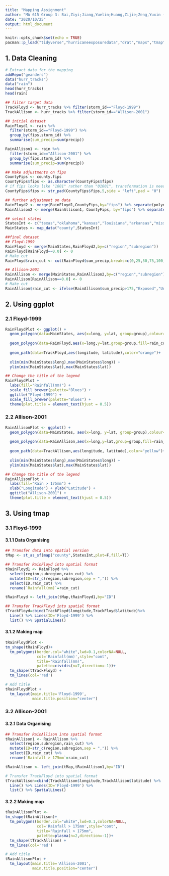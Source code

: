 ```yaml
---
title: "Mapping Assignment"
author: "MA 615 Group 3: Bai,Ziyi;Jiang,Yuelin;Huang,Zijie;Zeng,Yuxin (Some of our code was inspired by Meng,Chenghao"
date: "2020/10/25"
output: html_document
---
```


```r
knitr::opts_chunk$set(echo = TRUE)
pacman::p_load("tidyverse","hurricaneexposuredata","drat","maps","tmap","sf","viridis","sp")
```

## 1. Data Cleaning

```r
# Extract data for the mapping
addRepo("geanders")
data("hurr_tracks")
data("rain")
head(hurr_tracks)
head(rain)
```

```r
## filter target data
TrackFloyd <- hurr_tracks %>% filter(storm_id=="Floyd-1999")
TrackAllison <- hurr_tracks %>% filter(storm_id=="Allison-2001")
```

```r
## initial dataset 
RainFloyd1 <- rain %>% 
  filter(storm_id=="Floyd-1999") %>% 
  group_by(fips,storm_id) %>% 
  summarise(sum_precip=sum(precip))

RainAllison1 <- rain %>%
  filter(storm_id=="Allison-2001") %>%
  group_by(fips,storm_id) %>%
  summarise(sum_precip=sum(precip))
```

```r
## Make adjustments on fips
CountyFips <- county.fips
CountyFips$fips <- as.character(CountyFips$fips)
# if fips looks like "1001" rather than "01001", transformation is needed
CountyFips$fips <- str_pad(CountyFips$fips,5,side = "left",pad = "0")
```

```r
## further adjustment on data
RainFloyd2 <- merge(RainFloyd1,CountyFips,by="fips") %>% separate(polyname, into= c("region","subregion"),sep= ",")
RainAllison2 <- merge(RainAllison1, CountyFips, by="fips") %>% separate(polyname, into=c("region","subregion"),sep=",")
```


```r
## select states 
StatesInt <- c("texas","oklahoma","kansas","louisiana","arkansas","missouri","iowa","wisconsin","michigan","illinois","indiana","ohio","kentucky","tennessee","alabama","mississippi","florida","georgia","south carolina","north carolina","virginia","west virginia","maryland","delaware","pennsylvania","new jersey","new york","connecticut","rhode island","massachusetts","vermont","new hampshire","maine")
MainStates <- map_data("county",StatesInt)
```


```r
##final dataset
## Floyd-1999
RainFloyd <- merge(MainStates,RainFloyd2,by=c("region","subregion"))
RainFloyd[RainFloyd==0.0] <- 0
# Make cut
RainFloyd$rain_cut <- cut(RainFloyd$sum_precip,breaks=c(0,25,50,75,100,125,150,175,200,225))

## Allison-2001
RainAllison <- merge(MainStates,RainAllison2,by=c("region","subregion"))
RainAllison[RainAllison==0.0] <- 0
# Make cut
RainAllison$rain_cut <- ifelse(RainAllison$sum_precip>175,"Exposed","Unexposed")
```


## 2. Using ggplot
### 2.1 Floyd-1999

```r
RainFloydPlot <- ggplot() + 
  geom_polygon(data=MainStates, aes(x=long, y=lat, group=group),colour="black",fill="white") + 
  
  geom_polygon(data=RainFloyd,aes(x=long,y=lat,group=group,fill=rain_cut),colour="transparent")+
  
  geom_path(data=TrackFloyd,aes(longitude, latitude),color="orange")+
  
  xlim(min(MainStates$long),max(MainStates$long)) + 
  ylim(min(MainStates$lat),max(MainStates$lat))
```

```r
## Change the title of the legend
RainFloydPlot + 
  labs(fill="Rainfall(mm)") + 
  scale_fill_brewer(palette="Blues") +
  ggtitle("Floyd-1999") + 
  scale_fill_brewer(palette="Blues") +
  theme(plot.title = element_text(hjust = 0.5))
```

### 2.2 Allison-2001

```r
RainAllisonPlot <- ggplot() + 
  geom_polygon(data=MainStates, aes(x=long, y=lat, group=group),colour="black",fill="white") + 
  
  geom_polygon(data=RainAllison,aes(x=long,y=lat,group=group,fill=rain_cut),colour="transparent")+
  
  geom_path(data=TrackAllison,aes(longitude, latitude),color="yellow")+
  
  xlim(min(MainStates$long),max(MainStates$long)) + 
  ylim(min(MainStates$lat),max(MainStates$lat))
```

```r
## Change the title of the legend
RainAllisonPlot + 
  labs(fill="Rain > 175mm") +  
  xlab("Longitude") + ylab("Latitude") +
  ggtitle("Allison-2001") + 
  theme(plot.title = element_text(hjust = 0.5))
```

## 3. Using tmap

### 3.1 Floyd-1999
#### 3.1.1 Data Organising 
```r
## Transfer data into spatial version
tMap <- st_as_sf(map("county",StatesInt,plot=F,fill=T))

## Transfer RainFloyd into spatial format 
tRainFloyd1 <- RainFloyd %>% 
  select(region,subregion,rain_cut) %>% 
  mutate(ID=str_c(region,subregion,sep = ",")) %>% 
  select(ID,rain_cut) %>% 
  rename(`Rainfall(mm)`=rain_cut)

tRainFloyd <- left_join(tMap,tRainFloyd1,by="ID")

## Transfer TrackFloyd into spatial format
tTrackFloyd=cbind(TrackFloyd$longitude,TrackFloyd$latitude)%>%
  Line() %>% Lines(ID='Floyd-1999') %>%
  list() %>% SpatialLines()
```

#### 3.1.2 Making map
```r
tRainFloydPlot <- 
tm_shape(tRainFloyd)+
  tm_polygons(border.col="white",lwd=0.1,colorNA=NULL,
              col='Rainfall(mm)',style="cont",
              title="Rainfall(mm)",
              palette=cividis(n=7,direction=-1))+
  tm_shape(tTrackFloyd) +
  tm_lines(col='red')

# Add title
tRainFloydPlot + 
  tm_layout(main.title='Floyd-1999',
            main.title.position="center")
```



### 3.2 Allison-2001

#### 3.2.1 Data Organising
```r
## Transfer RainAllison into spatial format
tRainAllison1 <- RainAllison %>% 
  select(region,subregion,rain_cut) %>% 
  mutate(ID=str_c(region,subregion,sep = ",")) %>% 
  select(ID,rain_cut) %>% 
  rename(`Rainfall > 175mm`=rain_cut)

tRainAllison <- left_join(tMap,tRainAllison1,by="ID")

# Transfer TrackFloyd into spatial format
tTrackAllison=cbind(TrackAllison$longitude,TrackAllison$latitude) %>%
  Line() %>% Lines(ID='Floyd-1999') %>%
  list() %>% SpatialLines()
```

#### 3.2.2 Making map
```r
tRainAllisonPlot <- 
tm_shape(tRainAllison)+
  tm_polygons(border.col="white",lwd=0.1,colorNA=NULL,
              col='Rainfall > 175mm',style="cont",
              title="Rainfall > 175mm",
              palette=plasma(n=2,direction=-1))+
  tm_shape(tTrackAllison) +
  tm_lines(col='red')

# Add title
tRainAllisonPlot + 
  tm_layout(main.title='Allison-2001',
            main.title.position="center")
```

